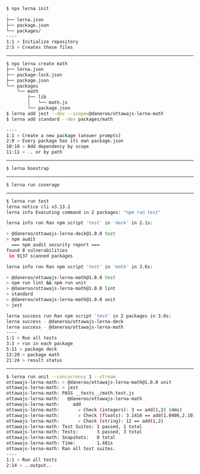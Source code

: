 


```bash Getting Started
$ npx lerna init
.
├── lerna.json
├── package.json
└── packages/
----
1:1 > Initialize repository
2:5 > Creates these files
```

---

```bash Adding a new package
$ npx lerna create math 
├── lerna.json
├── package-lock.json
├── package.json
└── packages
    └── math
        ├── lib
        │   └── math.js
        └── package.json
$ lerna add jest --dev --scope=@daneroo/ottawajs-lerna-math
$ lerna add standard --dev packages/math

----
1:1 > Create a new package (answer prompts)
2:9 > Every package has its own package.json
10:10 > Add dependency by scope
11:11 > .. or by path
```

---

```bash Preparing (npm install ++)
$ lerna boostrap
```

---

```bash Running Commands
$ lerna run coverage
```

---

```bash Running tests
$ lerna run test
lerna notice cli v3.13.1
lerna info Executing command in 2 packages: "npm run test"

lerna info run Ran npm script 'test' in 'deck' in 2.1s:

> @daneroo/ottawajs-lerna-deck@1.0.0 test
> npm audit
  === npm audit security report ===                        
found 0 vulnerabilities
 in 9137 scanned packages

lerna info run Ran npm script 'test' in 'math' in 3.6s:

> @daneroo/ottawajs-lerna-math@1.0.0 test 
> npm run lint && npm run unit
> @daneroo/ottawajs-lerna-math@1.0.0 lint
> standard
> @daneroo/ottawajs-lerna-math@1.0.0 unit
> jest

lerna success run Ran npm script 'test' in 2 packages in 3.6s:
lerna success - @daneroo/ottawajs-lerna-deck
lerna success - @daneroo/ottawajs-lerna-math
----
1:1 > Run all tests
3:3 > run in each package
5:11 > package deck
13:20 > package math
21:24 > result status
```

---

```bash Running (verbose) tests
$ lerna run unit --concurrency 1 --stream 
ottawajs-lerna-math: > @daneroo/ottawajs-lerna-math@1.0.0 unit
ottawajs-lerna-math: > jest
ottawajs-lerna-math: PASS __tests__/math.test.js
ottawajs-lerna-math:   @daneroo/ottawajs-lerna-math
ottawajs-lerna-math:     add
ottawajs-lerna-math:       ✓ Check (integers): 3 == add(1,2) (4ms)
ottawajs-lerna-math:       ✓ Check (floats): 3.1416 == add(1.0406,2.101)
ottawajs-lerna-math:       ✓ Check (string): 12 == add(1,2)
ottawajs-lerna-math: Test Suites: 1 passed, 1 total
ottawajs-lerna-math: Tests:       3 passed, 3 total
ottawajs-lerna-math: Snapshots:   0 total
ottawajs-lerna-math: Time:        1.481s
ottawajs-lerna-math: Ran all test suites.
----
1:1 > Run all tests
2:14 > ..output..
```
